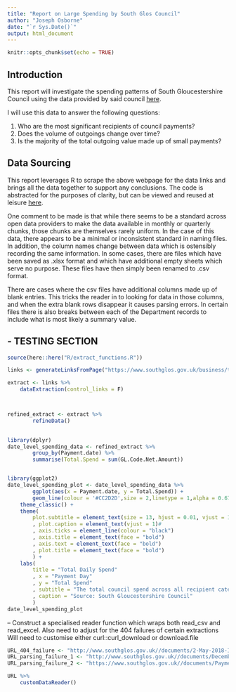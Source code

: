 ```yaml
---
title: "Report on Large Spending by South Glos Council"
author: "Joseph Osborne"
date: "`r Sys.Date()`"
output: html_document
---
```


```r
knitr::opts_chunk$set(echo = TRUE)
```

## Introduction

This report will investigate the spending patterns of South Gloucestershire Council using the data provided by said council [here](https://www.southglos.gov.uk/business/tenders-and-contracts/how-we-spend-our-money/council-payments-over-500/). 

I will use this data to answer the following questions:

1. Who are the most significant recipients of council payments?
1. Does the volume of outgoings change over time?
1. Is the majority of the total outgoing value made up of small payments?


## Data Sourcing

This report leverages R to scrape the above webpage for the data links and brings all the data together to support any conclusions. The code is abstracted for the purposes of clarity, but can be viewed and reused at leisure [here](http://a.link.webpage/).

One comment to be made is that while there seems to be a standard across open data providers to make the data available in monthly or quarterly chunks, those chunks are themselves rarely uniform. In the case of this data, there appears to be a minimal or inconsistent standard in naming files. In addition, the column names change between data which is ostensibly recording the same information. In some cases, there are files which have been saved as .xlsx format and which have additional empty sheets which serve no purpose. These files have then simply been renamed to .csv format. 

There are cases where the csv files have additional columns made up of blank entries. This tricks the reader in to looking for data in those columns, and when the extra blank rows disappear it causes parsing errors. In certain files there is also breaks between each of the Department records to include what is most likely a summary value. 


## - TESTING SECTION 

```r
source(here::here("R/extract_functions.R"))

links <- generateLinksFromPage("https://www.southglos.gov.uk/business/tenders-and-contracts/how-we-spend-our-money/council-payments-over-500/")

```

```r

extract <- links %>% 
    dataExtraction(control_links = F)




```

```r

refined_extract <- extract %>% 
        refineData()
        
```

```r
library(dplyr)
date_level_spending_data <- refined_extract %>% 
        group_by(Payment.date) %>% 
        summarise(Total.Spend = sum(GL.Code.Net.Amount))



```

```r
library(ggplot2)
date_level_spending_plot <- date_level_spending_data %>% 
        ggplot(aes(x = Payment.date, y = Total.Spend)) +
        geom_line(colour = '#CC2D2D',size = 2,linetype = 1,alpha = 0.67) + 
    theme_classic() +
    theme(
        plot.subtitle = element_text(size = 13, hjust = 0.01, vjust = 1)
        , plot.caption = element_text(vjust = 1)#
        , axis.ticks = element_line(colour = "black")
        , axis.title = element_text(face = "bold")
        , axis.text = element_text(face = "bold")
        , plot.title = element_text(face = "bold")
        ) + 
    labs(
        title = "Total Daily Spend"
        , x = "Payment Day"
        , y = "Total Spend"
        , subtitle = "The total council spend across all recipient categories"
        , caption = "Source: South Gloucestershire Council"
        )
date_level_spending_plot
```

-- Construct a specialised reader function which wraps both read_csv and read_excel. Also need to adjust for the 404 failures of certain extractions
Will need to customise either curl::curl_download or download.file



```r
URL_404_failure <- "http://www.southglos.gov.uk//documents/2-May-2018-Invoices-ALL-Paid-over-£500-for-web-publish.csv"    
URL_parsing_failure_1 <- "http://www.southglos.gov.uk//documents/December-2018-Invoices-All-Paid-Over-500-for-web-publishing.csv"
URL_parsing_failure_2 <- "https://www.southglos.gov.uk//documents/Payments-Over-500-July-2019.csv"

URL %>% 
    customDataReader()
```


